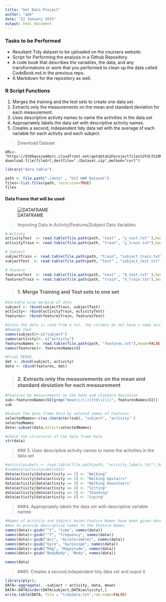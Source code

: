```yaml
---
title: "Get Data Project"
author: "amk"
date: "22 January 2015"
output: html_document
---
```

### Tasks to be Performed
* Resultant Tidy dataset to be uploaded on the coursera website.
* Script for Performing the analysis in a Github Repository.
* A code book that describes the variables, the data, and any transformations or work that you performed to clean up the data called CodeBook.md in the previous repo.
* A Markdown for the repository as well.

### R Script Functions
1. Merges the training and the test sets to create one data set.
2. Extracts only the measurements on the mean and standard deviation for each measurement.
3. Uses descriptive activity names to name the activities in the data set
4. Appropriately labels the data set with descriptive activity names.
5. Creates a second, independent tidy data set with the average of each variable for each activity and each subject.

> Download Dataset
```
URL<-"https://d396qusza40orc.cloudfront.net/getdata%2Fprojectfiles%2FUCI%20HAR%20Dataset.zip"
download.file(fileUrl,destfile="./Dataset.zip",method="curl")
```

```r
library("data.table")
```

```r
path <- file.path("./data" , "UCI HAR Dataset")
files<-list.files(path, recursive=TRUE)
files
```

#### Data Frame that will be used
![DATAFRAME](./data/download.png)

> Importing Data in Activity|Features|Subject Data Variables 

```r
# Activty
activityTest  <- read.table(file.path(path, "test" , "y_test.txt" ),header = FALSE)
activityTrain <- read.table(file.path(path, "train", "y_train.txt"),header = FALSE)

# Subject
subjectTrain <- read.table(file.path(path, "train", "subject_train.txt"),header = FALSE)
subjectTest  <- read.table(file.path(path, "test" , "subject_test.txt"),header = FALSE)

# Feature
featuresTest  <- read.table(file.path(path, "test" , "X_test.txt" ),header = FALSE)
featuresTrain <- read.table(file.path(path, "train", "X_train.txt"),header = FALSE)
```

> ### 1. Merge Training and Test sets to one set

```r
#Variable wise merging of data
subject <- rbind(subjectTrain, subjectTest)
activity<- rbind(activityTrain, activityTest)
features<- rbind(featuresTrain, featuresTest)

#Since the data is read from a txt, the columns do not have a name assigned to it.(HEADER=FALSE when read.table)
#Remedy that
names(subject)<-c("subject")
names(activity)<- c("activity")
featuresNames <- read.table(file.path(path, "features.txt"),head=FALSE)
names(features)<- featuresNames$V2

#Final MERGE
dat <- cbind(subject, activity)
data <- cbind(features, dat)

```

> ### 2. Extracts only the measurements on the mean and standard deviation for each measurement

```r
#Features by measurements on the mean and standard deviation
sub<-featuresNames$V2[grep("mean\\(\\)|std\\(\\)", featuresNames$V2)]
sub

#Subset the data frame Data by seleted names of Features
selectedNames<-c(as.character(sub), "subject", "activity" )
selectedNames
data<-subset(data,select=selectedNames)

#Check the structures of the data frame Data
str(data)
```

>  ### 3. Uses descriptive activity names to name the activities in the data set

```r
#activityLabels <- read.table(file.path(path, "activity_labels.txt"),header = FALSE)
#summary(activityLabels$V2)
data$activity[data$activity == 1] <- "Walking"
data$activity[data$activity == 2] <- "Walking Upstairs"
data$activity[data$activity == 3] <- "Walking Downstairs"
data$activity[data$activity == 4] <- "Sitting"
data$activity[data$activity == 5] <- "Standing"
data$activity[data$activity == 6] <- "Laying"
```

> ###4. Appropriately labels the data set with descriptive variable names

```r
#Names of Activity and Subject based Feature Names have been given descriptive Name
#Now to provide descriptive names to the Feature Names
names(data)<-gsub("^t", "time", names(data))
names(data)<-gsub("^f", "frequency", names(data))
names(data)<-gsub("Acc", "Accelerometer", names(data))
names(data)<-gsub("Gyro", "Gyroscope", names(data))
names(data)<-gsub("Mag", "Magnitude", names(data))
names(data)<-gsub("BodyBody", "Body", names(data))

names(data)
```

> ###5. Creates a second,independent tidy data set and ouput it

```r
library(plyr);
DATA<-aggregate(. ~subject + activity, data, mean)
DATA<-DATA[order(DATA$subject,DATA$activity),]
write.table(DATA, file = "tidydata.txt",row.name=FALSE)
```